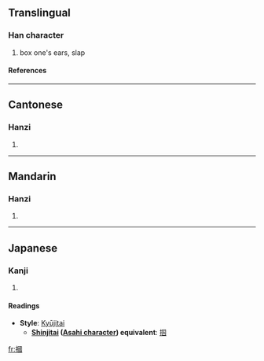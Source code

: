 {{see|掴}}

==Translingual==
===Han character===
{{Han char|rn=64|rad=手|as=11|sn=14|four=5600<sub>0</sub>|canj=手田戈一 (QWIM)}}
# box one's ears, slap
====References====
{{Han ref|kx=0449.220|dkj=12572|dj=0800.070|hdz=31946.040|uh=6451|ud=25681|bh=BA51|bd=47697}}

----
==Cantonese==
===Hanzi===
{{yue-hanzi|jyut=|y=gwaak3}}
# {{defn|Cantonese}}

----
==Mandarin==
===Hanzi===
{{cmn-hanzi|sim=掴|pin=[[guó]] (guo2)|wg=kuo<sup>2</sup>}}
# {{defn|Mandarin}}

----
==Japanese==
===Kanji===
{{ja-kanji|grade=|rs=手11}}
# {{defn|Japanese}} 
====Readings====
{{ja-readings|on=[[かく]] (kaku)|kun=[[つかむ]] (tsukamu), [[つかみ]] (tsukami)}}
*'''Style''': [[Kyūjitai]]
**'''[[Shinjitai]] ([[Wikipedia:Asahi characters|Asahi character]]) equivalent''': [[掴]]

[[fr:摑]]
